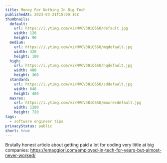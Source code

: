 ```yaml
---
title: Money For Nothing In Big Tech
publishedAt: 2023-03-21T15:00:16Z
thumbnails:
  default:
    url: https://i.ytimg.com/vi/MVCV38iQ5SU/default.jpg
    width: 120
    height: 90
  medium:
    url: https://i.ytimg.com/vi/MVCV38iQ5SU/mqdefault.jpg
    width: 320
    height: 180
  high:
    url: https://i.ytimg.com/vi/MVCV38iQ5SU/hqdefault.jpg
    width: 480
    height: 360
  standard:
    url: https://i.ytimg.com/vi/MVCV38iQ5SU/sddefault.jpg
    width: 640
    height: 480
  maxres:
    url: https://i.ytimg.com/vi/MVCV38iQ5SU/maxresdefault.jpg
    width: 1280
    height: 720
tags:
  - software engineer tips
privacyStatus: public
short: true
---
```


Brutally honest article about getting paid a lot for coding very little at big companies: https://emaggiori.com/employed-in-tech-for-years-but-almost-never-worked/
